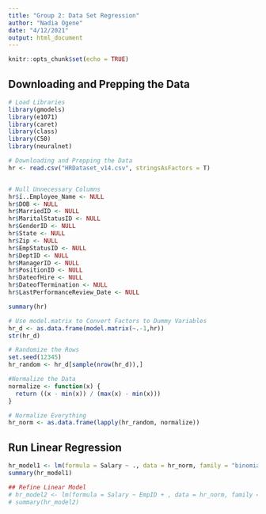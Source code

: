 ```yaml
---
title: "Group 2: Data Set Regression"
author: "Nadia Ogene"
date: "4/12/2021"
output: html_document
---
```


```r
knitr::opts_chunk$set(echo = TRUE)
```

## Downloading and Prepping the Data
```r
# Load Libraries
library(gmodels)
library(e1071)
library(caret)
library(class)
library(C50)
library(neuralnet)

# Downloading and Prepping the Data
hr <- read.csv("HRDataset_v14.csv", stringsAsFactors = T)


# Null Unnecessary Columns
hr$ï..Employee_Name <- NULL
hr$DOB <- NULL
hr$MarriedID <- NULL
hr$MaritalStatusID <- NULL
hr$GenderID <- NULL
hr$State <- NULL
hr$Zip <- NULL
hr$EmpStatusID <- NULL
hr$DeptID <- NULL
hr$ManagerID <- NULL
hr$PositionID <- NULL
hr$DateofHire <- NULL
hr$DateofTermination <- NULL
hr$LastPerformanceReview_Date <- NULL

summary(hr)

# Use model.matrix to Convert Factors to Dummy Variables
hr_d <- as.data.frame(model.matrix(~.-1,hr))
str(hr_d)

# Randomize the Rows
set.seed(12345)
hr_random <- hr_d[sample(nrow(hr_d)),]

#Normalize the Data
normalize <- function(x) {
  return ((x - min(x)) / (max(x) - min(x)))
}

# Normalize Everything
hr_norm <- as.data.frame(lapply(hr_random, normalize))

```

## Run Linear Regression
```r
hr_model1 <- lm(formula = Salary ~ ., data = hr_norm, family = "binomial")
summary(hr_model1)

## Refine Linear Model
# hr_model2 <- lm(formula = Salary ~ EmpID + , data = hr_norm, family = "binomial")
# summary(hr_model2)

```

